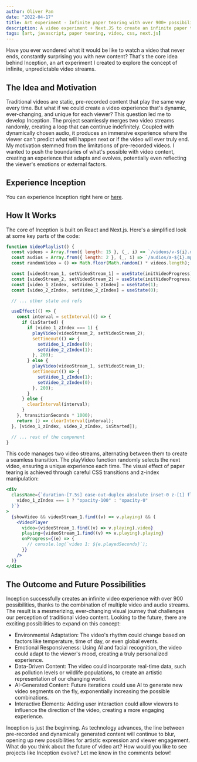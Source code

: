 ```yaml
---
author: Oliver Pan
date: "2022-04-17"
title: Art experiment - Infinite paper tearing with over 900+ possibilities.
description: A video experiment + Next.JS to create an infinite paper tearing effect with over 900+ possibilities.
tags: [art, javascript, paper tearing, video, css, next.js]
---
```



Have you ever wondered what it would be like to watch a video that never ends, constantly surprising you with new content? That's the core idea behind Inception, an art experiment I created to explore the concept of infinite, unpredictable video streams.

## The Idea and Motivation

Traditional videos are static, pre-recorded content that play the same way every time. But what if we could create a video experience that's dynamic, ever-changing, and unique for each viewer? This question led me to develop Inception.
The project seamlessly merges two video streams randomly, creating a loop that can continue indefinitely. Coupled with dynamically chosen audio, it produces an immersive experience where the viewer can't predict what will happen next or if the video will ever truly end.
My motivation stemmed from the limitations of pre-recorded videos. I wanted to push the boundaries of what's possible with video content, creating an experience that adapts and evolves, potentially even reflecting the viewer's emotions or external factors.

## Experience Inception

You can experience Inception right here or [here](https://inception-loop.vercel.app/).

<IframeEmbed src='https://inception-loop.vercel.app/' title='Inception' />

## How It Works

The core of Inception is built on React and Next.js. Here's a simplified look at some key parts of the code:

```jsx allowErrors
function VideoPlaylist() {
  const videos = Array.from({ length: 15 }, (_, i) => `/videos/v-${i}.mov`);
  const audios = Array.from({ length: 2 }, (_, i) => `/audios/a-${i}.mp3`);
  const randomVideo = () => Math.floor(Math.random() * videos.length);

  const [videoStream_1, setVideoStream_1] = useState(initVideoProgress);
  const [videoStream_2, setVideoStream_2] = useState(initVideoProgress);
  const [video_1_zIndex, setVideo_1_zIndex] = useState(1);
  const [video_2_zIndex, setVideo_2_zIndex] = useState(0);

  // ... other state and refs

  useEffect(() => {
    const interval = setInterval(() => {
      if (isStarted) {
        if (video_1_zIndex === 1) {
          playVideo(videoStream_2, setVideoStream_2);
          setTimeout(() => {
            setVideo_1_zIndex(0);
            setVideo_2_zIndex(1);
          }, 200);
        } else {
          playVideo(videoStream_1, setVideoStream_1);
          setTimeout(() => {
            setVideo_1_zIndex(1);
            setVideo_2_zIndex(0);
          }, 200);
        }
      } else {
        clearInterval(interval);
      }
    }, transitionSeconds * 1000);
    return () => clearInterval(interval);
  }, [video_1_zIndex, video_2_zIndex, isStarted]);

  // ... rest of the component
}
```

This code manages two video streams, alternating between them to create a seamless transition. The playVideo function randomly selects the next video, ensuring a unique experience each time.
The visual effect of paper tearing is achieved through careful CSS transitions and z-index manipulation:

```jsx allowErrors
<div
  className={`duration-[7.5s] ease-out-duplex absolute inset-0 z-[1] flex w-full items-center justify-center mix-blend-lighten transition-opacity ${
    video_1_zIndex === 1 ? "opacity-100" : "opacity-0"
  }`}
>
  {showVideo && videoStream_1.find((v) => v.playing) && (
    <VideoPlayer
      video={videoStream_1.find((v) => v.playing).video}
      playing={videoStream_1.find((v) => v.playing).playing}
      onProgress={(e) => {
        // console.log(`video 1: ${e.playedSeconds}`);
      }}
    />
  )}
</div>
```

## The Outcome and Future Possibilities

Inception successfully creates an infinite video experience with over 900 possibilities, thanks to the combination of multiple video and audio streams. The result is a mesmerizing, ever-changing visual journey that challenges our perception of traditional video content.
Looking to the future, there are exciting possibilities to expand on this concept:

- Environmental Adaptation: The video's rhythm could change based on factors like temperature, time of day, or even global events.
- Emotional Responsiveness: Using AI and facial recognition, the video could adapt to the viewer's mood, creating a truly personalized experience.
- Data-Driven Content: The video could incorporate real-time data, such as pollution levels or wildlife populations, to create an artistic representation of our changing world.
- AI-Generated Content: Future iterations could use AI to generate new video segments on the fly, exponentially increasing the possible combinations.
- Interactive Elements: Adding user interaction could allow viewers to influence the direction of the video, creating a more engaging experience.

Inception is just the beginning. As technology advances, the line between pre-recorded and dynamically generated content will continue to blur, opening up new possibilities for artistic expression and viewer engagement.
What do you think about the future of video art? How would you like to see projects like Inception evolve? Let me know in the comments below!
